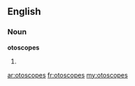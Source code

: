 ==English==

===Noun===
'''otoscopes'''

# {{plural of|[[otoscope]]}}

[[ar:otoscopes]]
[[fr:otoscopes]]
[[my:otoscopes]]